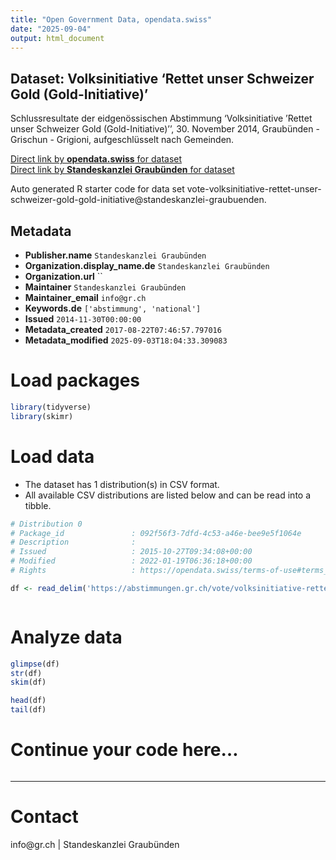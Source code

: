 ```yaml
---
title: "Open Government Data, opendata.swiss"
date: "2025-09-04"
output: html_document
---
```


## Dataset: Volksinitiative 'Rettet unser Schweizer Gold (Gold-Initiative)'

Schlussresultate der eidgenössischen Abstimmung 'Volksinitiative 'Rettet unser Schweizer Gold (Gold-Initiative)'', 30. November 2014, Graubünden - Grischun - Grigioni, aufgeschlüsselt nach Gemeinden.

[Direct link by **opendata.swiss** for dataset](https://opendata.swiss/de/dataset/volksinitiative-rettet-unser-schweizer-gold-gold-initiative)<br>
[Direct link by **Standeskanzlei Graubünden** for dataset](https://abstimmungen.gr.ch/vote/volksinitiative-rettet-unser-schweizer-gold-gold-initiative/data)

Auto generated R starter code for data set vote-volksinitiative-rettet-unser-schweizer-gold-gold-initiative@standeskanzlei-graubuenden.

## Metadata

- **Publisher.name** `Standeskanzlei Graubünden`
- **Organization.display_name.de** `Standeskanzlei Graubünden`
- **Organization.url** ``
- **Maintainer** `Standeskanzlei Graubünden`
- **Maintainer_email** `info@gr.ch`
- **Keywords.de** `['abstimmung', 'national']`
- **Issued** `2014-11-30T00:00:00`
- **Metadata_created** `2017-08-22T07:46:57.797016`
- **Metadata_modified** `2025-09-03T18:04:33.309083`


# Load packages

```r

library(tidyverse)
library(skimr)

```

# Load data

-   The dataset has 1 distribution(s) in CSV format.
-   All available CSV distributions are listed below and can be read into a tibble.

```r

# Distribution 0
# Package_id               : 092f56f3-7dfd-4c53-a46e-bee9e5f1064e
# Description              : 
# Issued                   : 2015-10-27T09:34:08+00:00
# Modified                 : 2022-01-19T06:36:18+00:00
# Rights                   : https://opendata.swiss/terms-of-use#terms_by

df <- read_delim('https://abstimmungen.gr.ch/vote/volksinitiative-rettet-unser-schweizer-gold-gold-initiative/data-csv')



```

# Analyze data

```r

glimpse(df)
str(df)
skim(df)

head(df)
tail(df)

```

# Continue your code here...

```r

```

------------------------------------------------------------------------

# Contact

info@gr.ch | Standeskanzlei Graubünden
